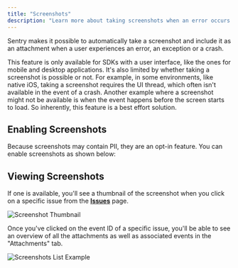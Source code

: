 ```yaml
---
title: "Screenshots"
description: "Learn more about taking screenshots when an error occurs. Sentry pairs the screenshot with the original event, giving you additional insight into issues."
---
```


Sentry makes it possible to automatically take a screenshot and include it as an <PlatformLink to="/enriching-events/attachments/">attachment</PlatformLink> when a user experiences an error, an exception or a crash.

This feature is only available for SDKs with a user interface, like the ones for mobile and desktop applications. It's also limited by whether taking a screenshot is possible or not. For example, in some environments, like native iOS, taking a screenshot requires the UI thread, which often isn't available in the event of a crash. Another example where a screenshot might not be available is when the event happens before the screen starts to load. So inherently, this feature is a best effort solution.

## Enabling Screenshots

Because screenshots may contain <PlatformLink to="/data-management/sensitive-data/">PII</PlatformLink>, they are an opt-in feature. You can enable screenshots as shown below:

<PlatformContent includePath="enriching-events/attach-screenshots" />

## Viewing Screenshots

If one is available, you'll see a thumbnail of the screenshot when you click on a specific issue from the [**Issues**](https://demo.sentry.io/issues/) page.

![Screenshot Thumbnail](/platforms/dotnet/guides/xamarin/enriching-events/screenshots/screenshot-thumbnail.png)

Once you've clicked on the event ID of a specific issue, you'll be able to see an overview of all the attachments as well as associated events in the "Attachments" tab.

![Screenshots List Example](/platforms/dotnet/guides/xamarin/enriching-events/screenshots/screenshot-list-example.png)
